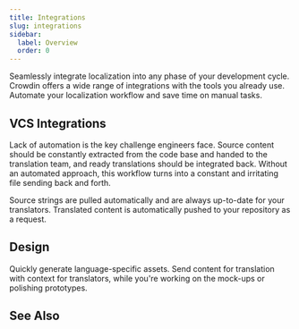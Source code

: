 ```yaml
---
title: Integrations
slug: integrations
sidebar:
  label: Overview
  order: 0
---
```



Seamlessly integrate localization into any phase of your development cycle. Crowdin offers a wide range of integrations with the tools you already use. Automate your localization workflow and save time on manual tasks.

<LinkCard
  title="Crowdin Store"
  description="Explore 600+ integrations to streamline your localization process."
  href="https://store.crowdin.com/"
  target="_blank"
/>

## VCS Integrations

Lack of automation is the key challenge engineers face. Source content should be constantly extracted from the code base and handed to the translation team, and ready translations should be integrated back. Without an automated approach, this workflow turns into a constant and irritating file sending back and forth.

Source strings are pulled automatically and are always up-to-date for your translators. Translated content is automatically pushed to your repository as a request.

<CardGrid>
  <LinkCard
    title="GitHub"
    href="/github-integration"
  />
  <LinkCard
    title="GitLab"
    href="/gitlab-integration"
  />
  <LinkCard
    title="Bitbucket"
    href="/bitbucket-integration"
  />
  <LinkCard
    title="Azure Repos"
    href="/azure-repos-integration"
  />
</CardGrid>

## Design

Quickly generate language-specific assets. Send content for translation with context for translators, while you're working on the mock-ups or polishing prototypes.

<CardGrid>
  <LinkCard
    title="Figma"
    href="/figma-plugin"
  />
  <LinkCard
    title="Sketch"
    href="/sketch-plugin"
  />
  <LinkCard
    title="Adobe XD"
    href="/adobe-xd-plugin"
  />
  <LinkCard
    title="More"
    href="https://store.crowdin.com/categories/design"
    target="_blank"
  />
</CardGrid>

## See Also

<CardGrid>
  <LinkCard
    title="Content Delivery"
    href="/content-delivery"
  />
  <LinkCard
    title="Jira"
    href="/jira-integration"
  />
  <LinkCard
    title="Google Play"
    href="/google-play-integration"
  />
  <LinkCard
    title="Slack"
    href="/account-notifications/#slack-integration"
  />
</CardGrid>

